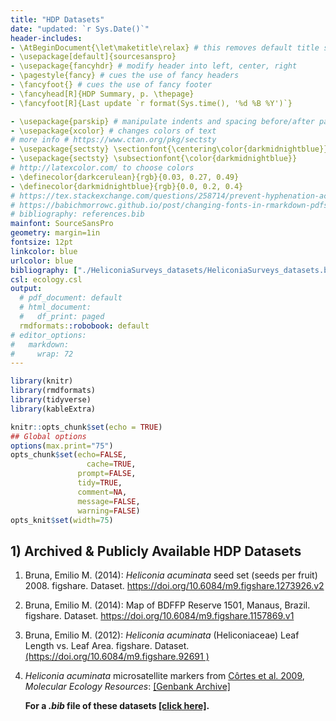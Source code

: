 ```yaml
---
title: "HDP Datasets"
date: "updated: `r Sys.Date()`"
header-includes:
- \AtBeginDocument{\let\maketitle\relax} # this removes default title section
- \usepackage[default]{sourcesanspro}
- \usepackage{fancyhdr} # modify header into left, center, right
- \pagestyle{fancy} # cues the use of fancy headers
- \fancyfoot{} # cues the use of fancy footer
- \fancyhead[R]{HDP Summary, p. \thepage} 
- \fancyfoot[R]{Last update `r format(Sys.time(), '%d %B %Y')`}

- \usepackage{parskip} # manipulate indents and spacing before/after paragra phs 
- \usepackage{xcolor} # changes colors of text
# more info # https://www.ctan.org/pkg/sectsty
- \usepackage{sectsty} \sectionfont{\centering\color{darkmidnightblue}}
- \usepackage{sectsty} \subsectionfont{\color{darkmidnightblue}}
# http://latexcolor.com/ to choose colors
- \definecolor{darkcerulean}{rgb}{0.03, 0.27, 0.49}
- \definecolor{darkmidnightblue}{rgb}{0.0, 0.2, 0.4}
# https://tex.stackexchange.com/questions/258714/prevent-hyphenation-across-lines-enforce-right-margin
# https://babichmorrowc.github.io/post/changing-fonts-in-rmarkdown-pdfs/
# bibliography: references.bib
mainfont: SourceSansPro
geometry: margin=1in
fontsize: 12pt
linkcolor: blue
urlcolor: blue
bibliography: ["./HeliconiaSurveys_datasets/HeliconiaSurveys_datasets.bib" ]
csl: ecology.csl
output:
  # pdf_document: default
  # html_document:
  #   df_print: paged
  rmdformats::robobook: default
# editor_options: 
#   markdown: 
#     wrap: 72
---
```


```r
library(knitr)
library(rmdformats)
library(tidyverse)
library(kableExtra)

knitr::opts_chunk$set(echo = TRUE)
## Global options
options(max.print="75")
opts_chunk$set(echo=FALSE,
	             cache=TRUE,
               prompt=FALSE,
               tidy=TRUE,
               comment=NA,
               message=FALSE,
               warning=FALSE)
opts_knit$set(width=75)
```


## 1) Archived & Publicly Available HDP Datasets

1. Bruna, Emilio M. (2014): *Heliconia acuminata* seed set (seeds per fruit) 2008. figshare. Dataset. [https://doi.org/10.6084/m9.figshare.1273926.v2](https://doi.org/10.6084/m9.figshare.1273926.v2) 

1. Bruna, Emilio M. (2014): Map of BDFFP Reserve 1501, Manaus, Brazil. figshare. Dataset. [https://doi.org/10.6084/m9.figshare.1157869.v1](https://doi.org/10.6084/m9.figshare.1157869.v1) 

1. Bruna, Emilio M. (2012): _Heliconia acuminata_ (Heliconiaceae) Leaf Length vs. Leaf Area. figshare. Dataset. [(https://doi.org/10.6084/m9.figshare.92691 )](https://doi.org/10.6084/m9.figshare.92691)

1. *Heliconia acuminata* microsatellite markers from [Côrtes et al. 2009](https://doi.org/10.1111/j.1755-0998.2009.02627.x), *Molecular Ecology Resources*: [[Genbank Archive]](https://www.ncbi.nlm.nih.gov/nuccore/?term=heliconia%20acuminata%20bruna) 




    **For a *.bib* file of these datasets [[click here]](https://github.com/BrunaLab/HeliconiaSurveys/blob/a2d8dcc79119efcefc196e0fd5138e878e0cca24/docs/HeliconiaSurveys_datasets/HeliconiaSurveys_datasets.bib).**

